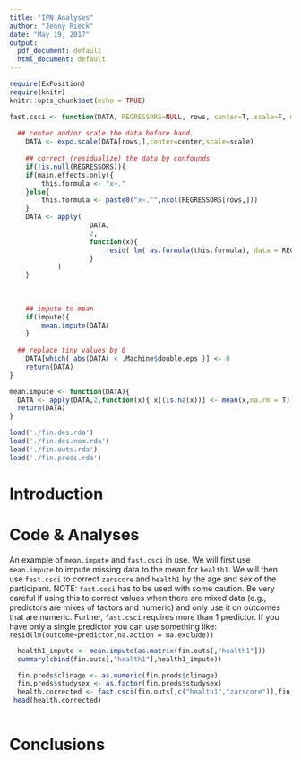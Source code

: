 ```yaml
---
title: "IPN Analyses"
author: "Jenny Rieck"
date: "May 19, 2017"
output:
  pdf_document: default
  html_document: default
---
```


```r
require(ExPosition)
require(knitr)
knitr::opts_chunk$set(echo = TRUE)

fast.csci <- function(DATA, REGRESSORS=NULL, rows, center=T, scale=F, main.effects.only=F, impute=T){
	
  ## center and/or scale the data before hand.
	DATA <- expo.scale(DATA[rows,],center=center,scale=scale)
	
	## correct (residualize) the data by confounds
	if(!is.null(REGRESSORS)){
  	if(main.effects.only){
  		this.formula <- "x~."
  	}else{
  		this.formula <- paste0("x~.^",ncol(REGRESSORS[rows,]))
  	}	  
  	DATA <- apply(
  					DATA,
  					2,
  					function(x){ 
  						resid( lm( as.formula(this.formula), data = REGRESSORS[rows,], na.action = na.exclude) )
  					}
  			)
	}
	
	
	
	## impute to mean
	if(impute){
		mean.impute(DATA)
	}
	
  ## replace tiny values by 0
	DATA[which( abs(DATA) < .Machine$double.eps )] <- 0	
	return(DATA)
}

mean.impute <- function(DATA){
  DATA <- apply(DATA,2,function(x){ x[(is.na(x))] <- mean(x,na.rm = T); x })
  return(DATA)
}

load('./fin.des.rda')
load('./fin.des.nom.rda')
load('./fin.outs.rda')
load('./fin.preds.rda')
```


# Introduction 

# Code & Analyses

An example of `mean.impute` and `fast.csci` in use. We will first use `mean.impute` to impute missing data to the mean for `health1`. We will then use `fast.csci` to correct `zarscore` and `health1` by the age and sex of the participant. NOTE: `fast.csci` has to be used with some caution. Be very careful if using this to correct values when there are mixed data (e.g., predictors are mixes of factors and numeric) and only use it on outcomes that are numeric. Further, `fast.csci` requires more than 1 predictor. If you have only a single predictor you can use something like: `resid(lm(outcome~predictor,na.action = na.exclude))`

```r

  health1_impute <- mean.impute(as.matrix(fin.outs[,"health1"]))
  summary(cbind(fin.outs[,"health1"],health1_impute))

  fin.preds$clinage <- as.numeric(fin.preds$clinage)
  fin.preds$studysex <- as.factor(fin.preds$studysex)
  health.corrected <- fast.csci(fin.outs[,c("health1","zarscore")],fin.preds[,c("clinage","studysex")],rownames(fin.preds),T,F,T,T)
 head(health.corrected)
 
```

# Conclusions